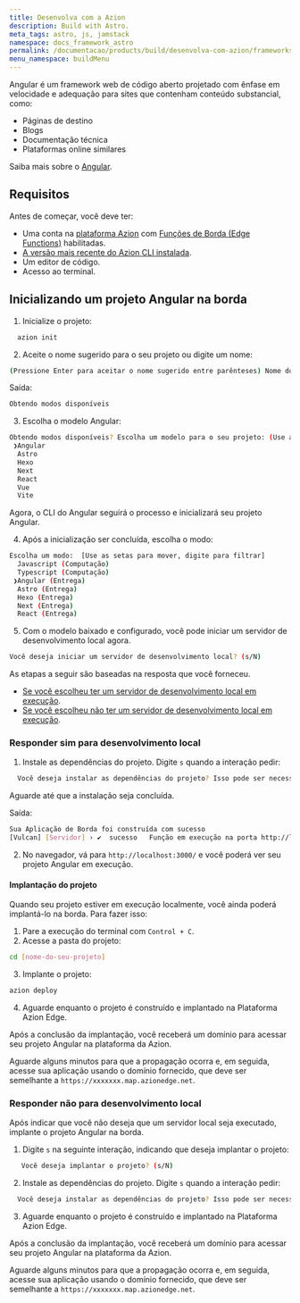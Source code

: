 ```yaml
---
title: Desenvolva com a Azion
description: Build with Astro.
meta_tags: astro, js, jamstack
namespace: docs_framework_astro
permalink: /documentacao/products/build/desenvolva-com-azion/frameworks/angular/
menu_namespace: buildMenu
---
```


Angular é um framework web de código aberto projetado com ênfase em velocidade e adequação para sites que contenham conteúdo substancial, como:

- Páginas de destino
- Blogs
- Documentação técnica
- Plataformas online similares

Saiba mais sobre o [Angular](https://angular.io/docs).

## Requisitos

Antes de começar, você deve ter:

- Uma conta na [plataforma Azion](/pt/documentacao/produtos/contas/criacao-de-conta/) com [Funções de Borda (Edge Functions)](/pt/documentacao/produtos/aplicacao-de-borda/funcoes-de-borda/) habilitadas.
- [A versão mais recente do Azion CLI instalada](/pt/documentacao/produtos/azion-cli/visao-geral/).
- Um editor de código.
- Acesso ao terminal.

## Inicializando um projeto Angular na borda

1. Inicialize o projeto:

```sh 
  azion init
```

2. Aceite o nome sugerido para o seu projeto ou digite um nome:

```sh 
(Pressione Enter para aceitar o nome sugerido entre parênteses) Nome do seu projeto:  (dynamic_caligari)
```

Saída:

```sh
Obtendo modos disponíveis
```

3. Escolha o modelo Angular:

```sh 
Obtendo modos disponíveis? Escolha um modelo para o seu projeto: (Use as setas)
 ❯Angular 
  Astro 
  Hexo 
  Next 
  React 
  Vue 
  Vite 
```

Agora, o CLI do Angular seguirá o processo e inicializará seu projeto Angular.

4. Após a inicialização ser concluída, escolha o modo:

```sh 
Escolha um modo:  [Use as setas para mover, digite para filtrar]
  Javascript (Computação)
  Typescript (Computação)
 ❯Angular (Entrega)
  Astro (Entrega)
  Hexo (Entrega)
  Next (Entrega)
  React (Entrega)
```

5. Com o modelo baixado e configurado, você pode iniciar um servidor de desenvolvimento local agora.

```sh 
Você deseja iniciar um servidor de desenvolvimento local? (s/N) 
```

As etapas a seguir são baseadas na resposta que você forneceu.

- [Se você escolheu ter um servidor de desenvolvimento local em execução]().
- [Se você escolheu não ter um servidor de desenvolvimento local em execução]().

### Responder sim para desenvolvimento local

1. Instale as dependências do projeto. Digite `s` quando a interação pedir:

```sh 
  Você deseja instalar as dependências do projeto? Isso pode ser necessário para iniciar o servidor de desenvolvimento local (s/N)
```

Aguarde até que a instalação seja concluída.

Saída:

```sh
Sua Aplicação de Borda foi construída com sucesso
[Vulcan] [Servidor] › ✔  sucesso   Função em execução na porta http://localhost:3000/
```

2. No navegador, vá para `http://localhost:3000/` e você poderá ver seu projeto Angular em execução.

#### Implantação do projeto

Quando seu projeto estiver em execução localmente, você ainda poderá implantá-lo na borda. Para fazer isso:

1. Pare a execução do terminal com `Control + C`. 
2. Acesse a pasta do projeto:

```sh
cd [nome-do-seu-projeto] 
```

3. Implante o projeto:

```sh
azion deploy
```

4. Aguarde enquanto o projeto é construído e implantado na Plataforma Azion Edge.

Após a conclusão da implantação, você receberá um domínio para acessar seu projeto Angular na plataforma da Azion.

Aguarde alguns minutos para que a propagação ocorra e, em seguida, acesse sua aplicação usando o domínio fornecido, que deve ser semelhante a `https://xxxxxxx.map.azionedge.net`.

### Responder não para desenvolvimento local

Após indicar que você não deseja que um servidor local seja executado, implante o projeto Angular na borda.

1. Digite `s` na seguinte interação, indicando que deseja implantar o projeto:

```sh
   Você deseja implantar o projeto? (s/N) 
```

2. Instale as dependências do projeto. Digite `s` quando a interação pedir:

```sh 
  Você deseja instalar as dependências do projeto? Isso pode ser necessário para implantar o projeto (s/N)
```

3. Aguarde enquanto o projeto é construído e implantado na Plataforma Azion Edge.

Após a conclusão da implantação, você receberá um domínio para acessar seu projeto Angular na plataforma da Azion.

Aguarde alguns minutos para que a propagação ocorra e, em seguida, acesse sua aplicação usando o domínio fornecido, que deve ser semelhante a `https://xxxxxxx.map.azionedge.net`.


